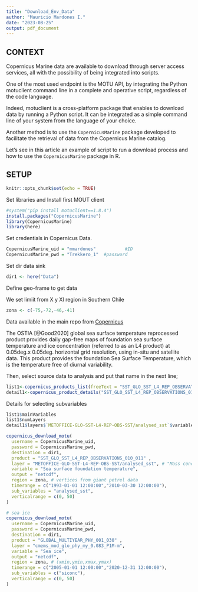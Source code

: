 ```yaml
---
title: "Download_Env_Data"
author: "Mauricio Mardones I."
date: "2023-08-25"
output: pdf_document
---
```

## CONTEXT

Copernicus Marine data are available to download through server access services, all with the possibility of being integrated into scripts.
 
One of the most used endpoint is the MOTU API, by integrating the Python motuclient command line in a complete and operative script, regardless of the code language.
 
Indeed, motuclient is a cross-platform package that enables to download data by running a Python script. It can be integrated as a simple command line of your system from the language of your choice. 

Another method is to use the `CopernicusMarine` package developed to facilitate the retrieval of data from the Copernicus Marine catalog.
 
Let's see in this article an example of script to run a download process and how to use the `CopernicusMarine` package in R. 
 
## SETUP

```r
knitr::opts_chunk$set(echo = TRUE)
```
Set libraries and Install first MOUT client

```r
#system("pip install motuclient==1.8.4")
install.packages("CopernicusMarine")
library(CopernicusMarine)
library(here)
```

Set credentials in Copernicus Data. 

```r
CopernicusMarine_uid = "mmardones"           #ID
CopernicusMarine_pwd = "Trekkero_1"  #password
```

Set dir data sink

```r
dir1 <- here("Data")
```


Define geo-frame to get data

We set limiit from X y XI region in Southern Chile

```r
zona <- c(-75,-72,-46,-41)
```
Data available in the main repo from [Copernicus](https://data.marine.copernicus.eu/products)


The OSTIA [@Good2020] global sea surface temperature reprocessed product provides daily gap-free maps of foundation sea surface temperature and ice concentration (referred to as an L4 product) at 0.05deg.x 0.05deg. horizontal grid resolution, using in-situ and satellite data. This product provides the foundation Sea Surface Temperature, which is the temperature free of diurnal variability.

Then, select source data to analysis and put that name in the next line;

```r
list1<-copernicus_products_list(freeText = "SST_GLO_SST_L4_REP_OBSERVATIONS_010_011")  
detail1<-copernicus_product_details("SST_GLO_SST_L4_REP_OBSERVATIONS_010_011")
```

Details for selecting subvariables 

```r
list1$mainVariables
list1$numLayers
detail1$layers$`METOFFICE-GLO-SST-L4-REP-OBS-SST/analysed_sst`$variableTitle
```

```r
copernicus_download_motu(
  username = CopernicusMarine_uid,
  password = CopernicusMarine_pwd,
  destination = dir1,
  product = "SST_GLO_SST_L4_REP_OBSERVATIONS_010_011" ,
  layer = "METOFFICE-GLO-SST-L4-REP-OBS-SST/analysed_sst", # "Mass concentration of chlorophyll a in sea water"
  variable = "Sea surface foundation temperature",
  output = "netcdf",
  region = zona, # vertices from giant petrel data
  timerange = c("1993-01-01 12:00:00","2010-03-30 12:00:00"),
  sub_variables = "analysed_sst",
  verticalrange = c(0, 50)
)
```

```r
# sea ice
copernicus_download_motu(
  username = CopernicusMarine_uid,
  password = CopernicusMarine_pwd,
  destination = dir1,
  product = "GLOBAL_MULTIYEAR_PHY_001_030" ,
  layer = "cmems_mod_glo_phy_my_0.083_P1M-m",
  variable = "Sea ice",
  output = "netcdf",
  region = zona, # (xmin,ymin,xmax,ymax)
  timerange = c("2005-01-01 12:00:00","2020-12-31 12:00:00"),
  sub_variables = c("siconc"),
  verticalrange = c(0, 50)
)
```

